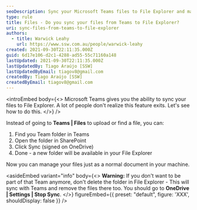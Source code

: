 ```yaml
---
seoDescription: Sync your Microsoft Teams files to File Explorer and manage them like a local document on your machine.
type: rule
title: Files - Do you sync your files from Teams to File Explorer?
uri: sync-files-from-teams-to-file-explorer
authors:
  - title: Warwick Leahy
    url: https://www.ssw.com.au/people/warwick-leahy
created: 2021-09-30T22:11:35.000Z
guid: 6d17e106-d2c1-4288-ad55-55c71160a148
lastUpdated: 2021-09-30T22:11:35.000Z
lastUpdatedBy: Tiago Araújo [SSW]
lastUpdatedByEmail: tiagov8@gmail.com
createdBy: Tiago Araújo [SSW]
createdByEmail: tiagov8@gmail.com
---
```


<introEmbed
  body={<>
Microsoft Teams gives you the ability to sync your files to File Explorer. A lot of people don't realize this feature exits. Let's see how to do this.
  </>}
/>
<youtubeEmbed url="https://www.youtube.com/embed/JGo3wRJP46E" description="" />

Instead of going to **Teams | Files** to upload or find a file, you can:

1. Find you Team folder in Teams
2. Open the folder in SharePoint
3. Click Sync (signed on OneDrive)
4. Done - a new folder will be available in your File Explorer

Now you can manage your files just as a normal document in your machine.

<asideEmbed
  variant="info"
  body={<>
    **Warning:** If you don't want to be part of that Team anymore, don't delete the folder in File Explorer - This will sync with Teams and remove the files there too. You should go to **OneDrive | Settings | Stop Sync**.
  </>}
  figureEmbed={{
    preset: "default",
    figure: 'XXX',
    shouldDisplay: false
  }}
/>
